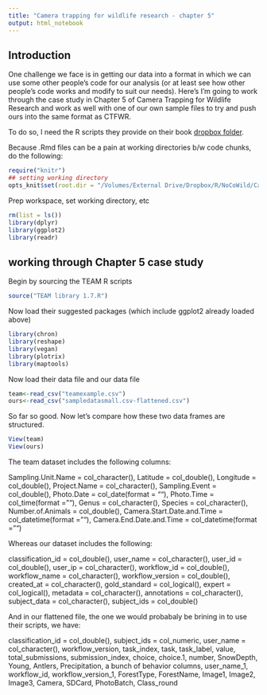 ```yaml
---
title: "Camera trapping for wildlife research - chapter 5"
output: html_notebook
---
```


## Introduction
One challenge we face is in getting our data into a format in which we can use some other people's code for our analysis (or at least see how other people's code works and modify to suit our needs).  Here's I'm going to work through the case study in Chapter 5 of Camera Trapping for Wildlife Research and work as well with one of our own sample files to try and push ours into the same format as CTFWR.

To do so, I need the R scripts they provide on their book [dropbox folder](https://www.dropbox.com/sh/5w4y6u7uq2mc2i3/AADjdBCrN_7tAg-UHAbhf8sFa?dl=0).

Because .Rmd files can be a pain at working directories b/w code chunks, do the following:
```r
require("knitr")
## setting working directory
opts_knit$set(root.dir = "/Volumes/External Drive/Dropbox/R/NoCoWild/CamTrapAnalysis/Camera Trapping for Wildlife Research/Chapter 5")
```
Prep workspace, set working directory, etc
```r
rm(list = ls())
library(dplyr)
library(ggplot2)
library(readr)

```
## working through Chapter 5 case study

Begin by sourcing the TEAM R scripts
```r
source("TEAM library 1.7.R")
```
Now load their suggested packages (which include ggplot2 already loaded above)

```r
library(chron)
library(reshape)
library(vegan)
library(plotrix)
library(maptools)
```
Now load their data file and our data file
```r
team<-read_csv("teamexample.csv")
ours<-read_csv("sampledatasmall.csv-flattened.csv")
```
So far so good. Now let's compare how these two data frames are structured.

```r
View(team)
View(ours)
```
The team dataset includes the following columns:

Sampling.Unit.Name = col_character(),
  Latitude = col_double(),
  Longitude = col_double(),
  Project.Name = col_character(),
  Sampling.Event = col_double(),
  Photo.Date = col_date(format = ""),
  Photo.Time = col_time(format = ""),
  Genus = col_character(),
  Species = col_character(),
  Number.of.Animals = col_double(),
  Camera.Start.Date.and.Time = col_datetime(format = ""),
  Camera.End.Date.and.Time = col_datetime(format = "")
  
Whereas our dataset includes the following:

classification_id = col_double(),
  user_name = col_character(),
  user_id = col_double(),
  user_ip = col_character(),
  workflow_id = col_double(),
  workflow_name = col_character(),
  workflow_version = col_double(),
  created_at = col_character(),
  gold_standard = col_logical(),
  expert = col_logical(),
  metadata = col_character(),
  annotations = col_character(),
  subject_data = col_character(),
  subject_ids = col_double()

And in our flattened file, the one we would probabaly be brining in to use their scripts, we have:

classification_id = col_double(),
  subject_ids = col_numeric,
  user_name = col_character(),
  workflow_version,
  task_index,
  task,
  task_label,
  value,
  total_submissions,
  submission_index,
  choice,
  choice.1, 
  number, 
  SnowDepth,
  Young,
  Antlers, 
  Precipitation, 
  a bunch of behavior columns, 
  user_name_1, 
  workflow_id, 
  workflow_version_1,
  ForestType,
  ForestName, 
  Image1, 
  Image2,
  Image3,
  Camera,
  SDCard, 
  PhotoBatch,
  Class_round
  